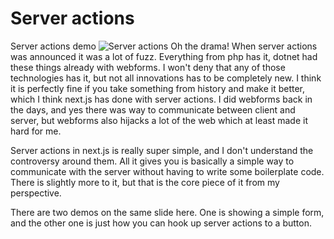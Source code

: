 


<Columns columns={2}>
<Column>
<CentralContent>

# Server actions

<Link href="/demos/server-actions" target="_blank">Server actions demo</Link>


</CentralContent>
</Column>
<Column className="flex flex-col justify-center items-center h-full gap-2">
    <Image src={ServerActions} alt="Server actions"/>
</Column>
</Columns>

<Notes>
Oh the drama! When server actions was announced it was a lot of fuzz. Everything from php has it, dotnet had these things already with webforms. I won't deny that any of those technologies has it, but not all innovations has to be completely new. I think it is perfectly fine if you take something from history and make it better, which I think next.js has done with server actions. I did webforms back in the days, and yes there was way to communicate between client and server, but webforms also hijacks a lot of the web which at least made it hard for me.

Server actions in next.js is really super simple, and I don't understand the controversy around them. All it gives you is basically a simple way to communicate with the server without having to write some boilerplate code. There is slightly more to it, but that is the core piece of it from my perspective. 

There are two demos on the same slide here. One is showing a simple form, and the other one is just how you can hook up server actions to a button.
</Notes>